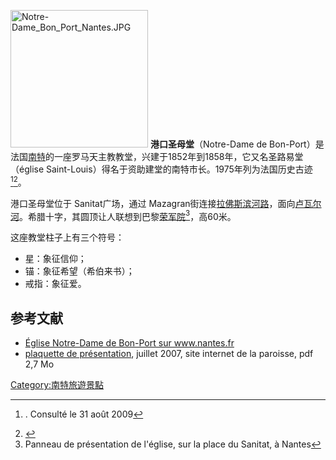 [[File:Notre-Dame_Bon_Port_Nantes.JPG|220px]]
'''港口圣母堂'''（Notre-Dame de Bon-Port）是法国[[南特|南特]]的一座罗马天主教教堂，兴建于1852年到1858年，它又名圣路易堂（église Saint-Louis）得名于资助建堂的南特市长。1975年列为法国历史古迹<ref name="PA00108660 ">{{Mérimée|PA00108660 |Eglise Notre-Dame-du-Bon-Port}}. Consulté le 31 août 2009</ref><ref>{{Palissy|PM44000882}}</ref>。

港口圣母堂位于 Sanitat广场，通过 Mazagran街连接[[拉佛斯滨河路|拉佛斯滨河路]]，面向[[卢瓦尔河|卢瓦尔河]]。希腊十字，其圆顶让人联想到巴黎[[荣军院|荣军院]]<ref name="Panneau">Panneau de présentation de l'église, sur la place du Sanitat, à Nantes</ref>，高60米。

这座教堂柱子上有三个符号： 
*星：象征信仰； 
*锚：象征希望（希伯来书）； 
*戒指：象征爱。 

== 参考文献 ==
<references />
* [http://www.nantes.fr/notre-dame-de-bon-port/ Église Notre-Dame de Bon-Port sur www.nantes.fr] {{Wayback|url=http://www.nantes.fr/notre-dame-de-bon-port/ |date=20110914070758 }}
* [http://paroisses-centre-nantes.cef.fr/ndbp/documents/PLAQUETTE22juillet2007.pdf plaquette de présentation]{{dead link|date=2018年3月 |bot=InternetArchiveBot |fix-attempted=yes }}, juillet 2007, site internet de la paroisse, pdf 2,7 Mo

[[Category:南特旅遊景點|Category:南特旅遊景點]]